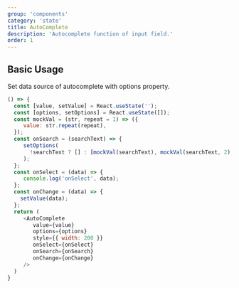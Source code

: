 ```yaml
---
group: 'components'
category: 'state'
title: AutoComplete
description: 'Autocomplete function of input field.'
order: 1
---
```


## Basic Usage

Set data source of autocomplete with options property.

```js live=true
() => {
  const [value, setValue] = React.useState('');
  const [options, setOptions] = React.useState([]);
  const mockVal = (str, repeat = 1) => ({
     value: str.repeat(repeat),
  });
  const onSearch = (searchText) => {
     setOptions(
       !searchText ? [] : [mockVal(searchText), mockVal(searchText, 2), mockVal(searchText, 3)]
     );
  };
  const onSelect = (data) => {
     console.log('onSelect', data);
  };
  const onChange = (data) => {
    setValue(data);
  };
  return (
     <AutoComplete
        value={value}
        options={options}
        style={{ width: 200 }}
        onSelect={onSelect}
        onSearch={onSearch}
        onChange={onChange}
     />
  )
}
```
